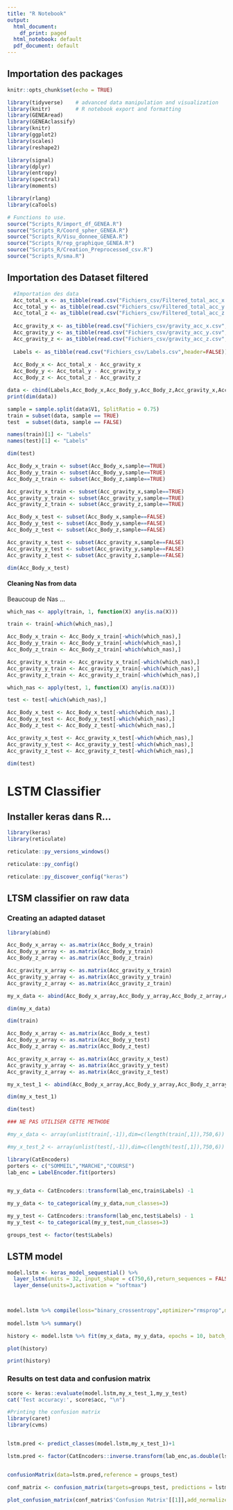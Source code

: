 ```yaml
---
title: "R Notebook"
output:
  html_document:
    df_print: paged
  html_notebook: default
  pdf_document: default
---
```


## Importation des packages

```r
knitr::opts_chunk$set(echo = TRUE)
```


```r
library(tidyverse)    # advanced data manipulation and visualization
library(knitr)        # R notebook export and formatting 
library(GENEAread)
library(GENEAclassify)
library(knitr)
library(ggplot2)
library(scales)
library(reshape2)

library(signal)
library(dplyr)
library(entropy)
library(spectral)
library(moments)

library(rlang)
library(caTools)
```

```r
# Functions to use.
source("Scripts_R/import_df_GENEA.R")
source("Scripts_R/Coord_spher_GENEA.R")
source("Scripts_R/Visu_donnee_GENEA.R")
source("Scripts_R/rep_graphique_GENEA.R")
source("Scripts_R/Creation_Preprocessed_csv.R")
source("Scripts_R/sma.R")

```



## Importation des Dataset filtered

```r
  #Importation des data
  Acc_total_x <- as_tibble(read.csv("Fichiers_csv/Filtered_total_acc_x.csv",header=FALSE))
  Acc_total_y <- as_tibble(read.csv("Fichiers_csv/Filtered_total_acc_y.csv",header=FALSE))
  Acc_total_z <- as_tibble(read.csv("Fichiers_csv/Filtered_total_acc_z.csv",header=FALSE))
  
  Acc_gravity_x <- as_tibble(read.csv("Fichiers_csv/gravity_acc_x.csv",header=FALSE))
  Acc_gravity_y <- as_tibble(read.csv("Fichiers_csv/gravity_acc_y.csv",header=FALSE))
  Acc_gravity_z <- as_tibble(read.csv("Fichiers_csv/gravity_acc_z.csv",header=FALSE))
  
  Labels <- as_tibble(read.csv("Fichiers_csv/Labels.csv",header=FALSE))
  
  Acc_Body_x <- Acc_total_x - Acc_gravity_x
  Acc_Body_y <- Acc_total_y - Acc_gravity_y
  Acc_Body_z <- Acc_total_z - Acc_gravity_z
```


```r
data <- cbind(Labels,Acc_Body_x,Acc_Body_y,Acc_Body_z,Acc_gravity_x,Acc_gravity_y,Acc_gravity_z)
print(dim(data))
```


```r
sample = sample.split(data$V1, SplitRatio = 0.75)
train = subset(data, sample == TRUE)
test  = subset(data, sample == FALSE)

names(train)[1] <- "Labels"
names(test)[1] <- "Labels"
```

```r
dim(test)
```


```r
Acc_Body_x_train <- subset(Acc_Body_x,sample==TRUE)
Acc_Body_y_train <- subset(Acc_Body_y,sample==TRUE)
Acc_Body_z_train <- subset(Acc_Body_z,sample==TRUE)

Acc_gravity_x_train <- subset(Acc_gravity_x,sample==TRUE)
Acc_gravity_y_train <- subset(Acc_gravity_y,sample==TRUE)
Acc_gravity_z_train <- subset(Acc_gravity_z,sample==TRUE)

```


```r
Acc_Body_x_test <- subset(Acc_Body_x,sample==FALSE)
Acc_Body_y_test <- subset(Acc_Body_y,sample==FALSE)
Acc_Body_z_test <- subset(Acc_Body_z,sample==FALSE)

Acc_gravity_x_test <- subset(Acc_gravity_x,sample==FALSE)
Acc_gravity_y_test <- subset(Acc_gravity_y,sample==FALSE)
Acc_gravity_z_test <- subset(Acc_gravity_z,sample==FALSE)

```

```r
dim(Acc_Body_x_test)
```


#### Cleaning Nas from data

Beaucoup de Nas ...



```r
which_nas <- apply(train, 1, function(X) any(is.na(X)))

train <- train[-which(which_nas),]

Acc_Body_x_train <- Acc_Body_x_train[-which(which_nas),]
Acc_Body_y_train <- Acc_Body_y_train[-which(which_nas),]
Acc_Body_z_train <- Acc_Body_z_train[-which(which_nas),]

Acc_gravity_x_train <- Acc_gravity_x_train[-which(which_nas),]
Acc_gravity_y_train <- Acc_gravity_y_train[-which(which_nas),]
Acc_gravity_z_train <- Acc_gravity_z_train[-which(which_nas),]


```


```r
which_nas <- apply(test, 1, function(X) any(is.na(X)))

test <- test[-which(which_nas),]

Acc_Body_x_test <- Acc_Body_x_test[-which(which_nas),]
Acc_Body_y_test <- Acc_Body_y_test[-which(which_nas),]
Acc_Body_z_test <- Acc_Body_z_test[-which(which_nas),]

Acc_gravity_x_test <- Acc_gravity_x_test[-which(which_nas),]
Acc_gravity_y_test <- Acc_gravity_y_test[-which(which_nas),]
Acc_gravity_z_test <- Acc_gravity_z_test[-which(which_nas),]
```


```r
dim(test)
```

# LSTM Classifier

## Installer keras dans R...

```r
library(keras)
library(reticulate)

```

```r
reticulate::py_versions_windows()

reticulate::py_config()

reticulate::py_discover_config("keras")

```




## LTSM classifier on raw data





### Creating an adapted dataset

```r
library(abind)

Acc_Body_x_array <- as.matrix(Acc_Body_x_train)
Acc_Body_y_array <- as.matrix(Acc_Body_y_train)
Acc_Body_z_array <- as.matrix(Acc_Body_z_train)

Acc_gravity_x_array <- as.matrix(Acc_gravity_x_train)
Acc_gravity_y_array <- as.matrix(Acc_gravity_y_train)
Acc_gravity_z_array <- as.matrix(Acc_gravity_z_train)

my_x_data <- abind(Acc_Body_x_array,Acc_Body_y_array,Acc_Body_z_array,Acc_gravity_x_array,Acc_gravity_y_array,Acc_gravity_z_array,along=3)

```

```r
dim(my_x_data)

dim(train)
```

```r

Acc_Body_x_array <- as.matrix(Acc_Body_x_test)
Acc_Body_y_array <- as.matrix(Acc_Body_y_test)
Acc_Body_z_array <- as.matrix(Acc_Body_z_test)

Acc_gravity_x_array <- as.matrix(Acc_gravity_x_test)
Acc_gravity_y_array <- as.matrix(Acc_gravity_y_test)
Acc_gravity_z_array <- as.matrix(Acc_gravity_z_test)

my_x_test_1 <- abind(Acc_Body_x_array,Acc_Body_y_array,Acc_Body_z_array,Acc_gravity_x_array,Acc_gravity_y_array,Acc_gravity_z_array,along=3)

```

```r
dim(my_x_test_1)

dim(test)
```

```r
### NE PAS UTILISER CETTE METHODE

#my_x_data <- array(unlist(train[,-1]),dim=c(length(train[,1]),750,6))

#my_x_test_2 <- array(unlist(test[,-1]),dim=c(length(test[,1]),750,6))
```


```r
library(CatEncoders)
porters <- c("SOMMEIL","MARCHE","COURSE")
lab_enc = LabelEncoder.fit(porters)


my_y_data <- CatEncoders::transform(lab_enc,train$Labels) -1

my_y_data <- to_categorical(my_y_data,num_classes=3)

```

```r

my_y_test <- CatEncoders::transform(lab_enc,test$Labels) - 1
my_y_test <- to_categorical(my_y_test,num_classes=3)

groups_test <- factor(test$Labels)


```

## LSTM model

```r
model.lstm <- keras_model_sequential() %>%
  layer_lstm(units = 32, input_shape = c(750,6),return_sequences = FALSE) %>%
  layer_dense(units=3,activation = "softmax")
  


model.lstm %>% compile(loss="binary_crossentropy",optimizer="rmsprop",metrics="accuracy")
 
model.lstm %>% summary()
```

```r

history <- model.lstm %>% fit(my_x_data, my_y_data, epochs = 10, batch_size=128,validation_split=0.2)

plot(history)
```

```r
print(history)
```

### Results on test data and confusion matrix


```r

score <- keras::evaluate(model.lstm,my_x_test_1,my_y_test)
cat('Test accuracy:', score$acc, "\n")

```


```r

#Printing the confusion matrix
library(caret)
library(cvms)


lstm.pred <- predict_classes(model.lstm,my_x_test_1)+1

lstm.pred <- factor(CatEncoders::inverse.transform(lab_enc,as.double(lstm.pred)))


confusionMatrix(data=lstm.pred,reference = groups_test)

conf_matrix <- confusion_matrix(targets=groups_test, predictions = lstm.pred)

plot_confusion_matrix(conf_matrix$'Confusion Matrix'[[1]],add_normalized = FALSE,add_counts = TRUE)
```







